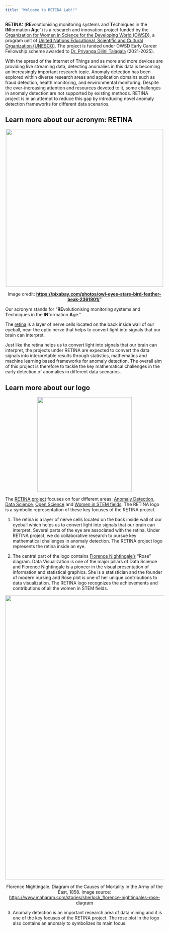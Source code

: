 ```yaml
---
title: "Welcome to RETINA Lab!!"
---
```


**RETINA:** (**RE**volutionising monitoring systems and **T**echniques in the **IN**formation **A**ge”) is a research and innovation project funded by the [Organization for Women in Science for the Developing World (OWSD)](https://owsd.net/), a program unit of [United Nations Educational, Scientific and Cultural Organization (UNESCO)](https://en.unesco.org/). The project is funded under OWSD Early Career Fellowship scheme awarded to [Dr. Priyanga Dilini Talagala](https://prital.netlify.app/) (2021-2025).

With the spread of the Internet of Things and as more and more devices are providing live streaming data, detecting anomalies in this data is becoming an increasingly important research topic. Anomaly detection has been explored within diverse research areas and application domains such as fraud detection, health monitoring, and environmental monitoring. Despite the ever-increasing attention and resources devoted to it, some challenges in anomaly detection are not supported by existing methods. RETINA project is in an attempt to reduce this gap by introducing novel anomaly detection frameworks for different data scenarios.

## Learn more about our acronym: RETINA

::: {style="text-align: center;"}
<img src="images/acronym.jpg" width="500px" style="display: block; margin: auto;"/>

<p style="font-size: 0.9em; color: gray;">

Image credit: [**https://pixabay.com/photos/owl-eyes-stare-bird-feather-beak-2361801/**](https://pixabay.com/photos/owl-eyes-stare-bird-feather-beak-2361801/)"

</p>
:::

Our acronym stands for "**RE**volutionising monitoring systems and **T**echniques in the **IN**formation **A**ge."

The [retina](https://en.wikipedia.org/wiki/Retina) is a layer of nerve cells located on the back inside wall of our eyeball, near the optic nerve that helps to convert light into signals that our brain can interpret.

Just like the retina helps us to convert light into signals that our brain can interpret, the projects under RETINA are expected to convert the data signals into interpretable results through statistics, mathematics and machine learning based frameworks for anomaly detection. The overall aim of this project is therefore to tackle the key mathematical challenges in the early detection of anomalies in different data scenarios.

## Learn more about our logo

::: {style="text-align: center;"}
<img src="images/avatar-nobackground.png" width="300px" style="display: block; margin: auto;"/>
:::

The [RETINA project](https://retinalab.netlify.app/about) focuses on four different areas: [Anomaly Detection](https://en.wikipedia.org/wiki/Anomaly_detection), [Data Science](https://en.wikipedia.org/wiki/Data_science), [Open Science](https://en.wikipedia.org/wiki/Open_science) and [Women in STEM fields](https://en.wikipedia.org/wiki/Women_in_STEM_fields). The RETINA logo is a symbolic representation of these key focuses of the RETINA project.

1.  The retina is a layer of nerve cells located on the back inside wall of our eyeball which helps us to convert light into signals that our brain can interpret. Several parts of the eye are associated with the retina. Under RETINA project, we do collaborative research to pursue key mathematical challenges in anomaly detection. The RETINA project logo represents the retina inside an eye.

2.  The central part of the logo contains [Florence Nightingale’s](https://en.wikipedia.org/wiki/Florence_Nightingale) "Rose" diagram. Data Visualization is one of the major pillars of Data Science and Florence Nightingale is a pioneer in the visual presentation of information and statistical graphics. She is a statistician and the founder of modern nursing and Rose plot is one of her unique contributions to data visualization. The RETINA logo recognizes the achievements and contributions of all the women in STEM fields.

::: {style="text-align: center;"}
<img src="images/maharam-stories_web-01.jpg" width="900px" style="display: block; margin: auto;"/>

<p style="font-size: 0.9em; color: gray;">

Florence Nightingale. Diagram of the Causes of Mortality in the Army of the East, 1858. Image source: <https://www.maharam.com/stories/sherlock_florence-nightingales-rose-diagram>

</p>
:::

3.  Anomaly detection is an important research area of data mining and it is one of the key focuses of the RETINA project. The rose plot in the logo also contains an anomaly to symbolizes its main focus.
